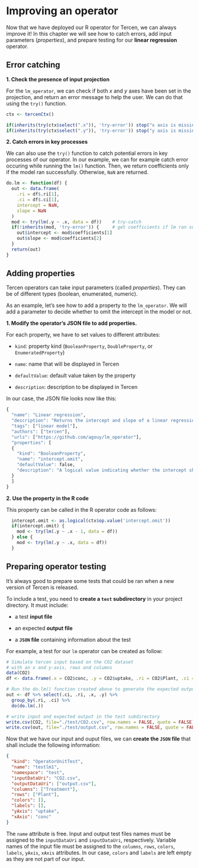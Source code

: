 # Improving an operator

Now that we have deployed our R operator for Tercen, we can always improve it! In this chapter we will see how to catch errors, add input parameters (_properties_), and prepare testing for our __linear regression__ operator.

## Error catching {-}

**1. Check the presence of input projection**

For the `lm_operator`, we can check if both _x_ and _y_ axes have been set in the projection, and return an error message to help the user. We can do that using the `try()` function.

```r
ctx <- tercenCtx()

if(inherits(try(ctx$select(".x")), 'try-error')) stop("x axis is missing.")
if(inherits(try(ctx$select(".y")), 'try-error')) stop("y axis is missing.")
```

**2. Catch errors in key processes**

We can also use the `try()` function to catch potential errors in key processes of our operator. In our example, we can for example catch error occuring while running the `lm()` function. Then, we return coefficients only if the model ran successfully. Otherwise, `NaN` are returned.

```r
do.lm <- function(df) {
  out <- data.frame(
    .ri = df$.ri[1],
    .ci = df$.ci[1],
    intercept = NaN,
    slope = NaN
  )
  mod <- try(lm(.y ~ .x, data = df))    # try-catch
  if(!inherits(mod, 'try-error')) {     # get coefficients if lm ran succesfully
    out$intercept <- mod$coefficients[1]
    out$slope <- mod$coefficients[2]
  }
  return(out)
}
```

## Adding properties {-}

Tercen operators can take input parameters (called _properties_). They can be of different types (boolean, enumerated, numeric).

As an example, let's see how to add a property to the `lm_operator`. We will add a parameter to decide whether to omit the intercept in the model or not.

**1. Modify the operator's JSON file to add properties.**

For each property, we have to set values to different attributes:

* `kind`: property kind (`BooleanProperty`, `DoubleProperty`, or `EnumeratedProperty`)

* `name`: name that will be displayed in Tercen

* `defaultValue`: default value taken by the property

* `description`: description to be displayed in Tercen

In our case, the JSON file looks now like this:

```r
{
  "name": "Linear regression",
  "description": "Returns the intercept and slope of a linear regression in a cell",
  "tags": ["linear model"],
  "authors": ["tercen"],
  "urls": ["https://github.com/agouy/lm_operator"],
  "properties": [
  {
    "kind": "BooleanProperty",
    "name": "intercept.omit",
    "defaultValue": false,
    "description": "A logical value indicating whether the intercept should be omitted in the model."
  }
  ]
}
```
**2. Use the property in the R code**

This property can be called in the R operator code as follows:

```r
  intercept.omit <- as.logical(ctx$op.value('intercept.omit'))
  if(intercept.omit) {
    mod <- try(lm(.y ~ .x - 1, data = df))
  } else {
    mod <- try(lm(.y ~ .x, data = df))
  }
```

## Preparing operator testing {-}

It's always good to prepare some tests that could be ran when a new version of Tercen is released.

To include a test, you need to __create a `test` subdirectory__ in your project directory. It must include:

* a test __input file__

* an expected __output file__

* a __`JSON` file__ containing information about the test

For example, a test for our `lm` operator can be created as follow:

```r
# Simulate tercen input based on the CO2 dataset 
# with an x and y-axis, rows and columns
data(CO2)
df <- data.frame(.x = CO2$conc, .y = CO2$uptake, .ri = CO2$Plant, .ci = CO2$Treatment)

# Run the do.lm() function created above to generate the expected output
out <- df %>% select(.ci, .ri, .x, .y) %>%
  group_by(.ri, .ci) %>%
  do(do.lm(.))

# write input and expected output in the test subdirectory
write.csv(CO2, file="./test/CO2.csv", row.names = FALSE, quote = FALSE)
write.csv(out, file="./test/output.csv", row.names = FALSE, quote = FALSE)
```

Now that we have our input and ouput files, we can __create the `JSON` file__ that shall include the following information:

```json
{
  "kind": "OperatorUnitTest",
  "name": "testlm1",
  "namespace": "test",
  "inputDataUri": "CO2.csv",
  "outputDataUri": ["output.csv"],
  "columns": ["Treatment"],
  "rows": ["Plant"],
  "colors": [],
  "labels": [],
  "yAxis": "uptake",
  "xAxis": "conc"
}
```

The `name` attribute is free. Input and output test files names must be assigned to the `inputDataUri` and `inputDataUri`, respectively. Variable names of the input file must be assigned to the `columns`, `rows`, `colors`, `labels`, `yAxis`, `xAxis` attributes. In our case,  `colors` and `labels` are left empty as they are not part of our input.
